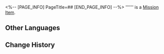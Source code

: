 <%-- [PAGE_INFO]
PageTitle=##
[END_PAGE_INFO] --%>
{{Item Infobox
|id          = 140353
|image       = Item .png
|type        = Mission Item
|invCategory = Missions
|rarity      = 1
|effect      = 
|description = 
}}
'''''' is a [[Mission Item]].

==Other Languages==
{{Other Languages
|en   = 
|zhs  = 
|zht  = 
|ja   = 
|ko   = 
|es   = 
|fr   = 
|ru   = 
|th   = 
|vi   = 
|de   = 
|id   = 
|pt   = 
}}

==Change History==
{{Change History|2.0}}